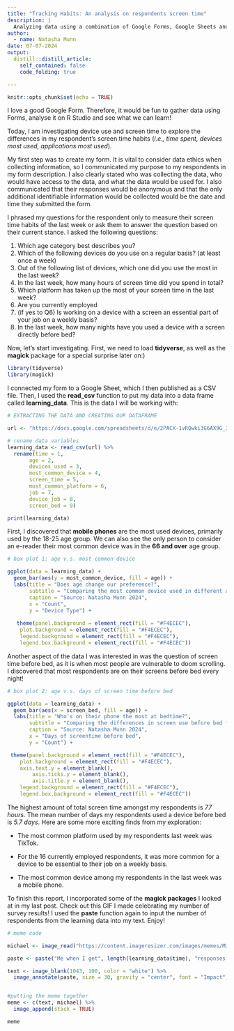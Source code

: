 ```yaml
---
title: "Tracking Habits: An analysis on respondents screen time"
description: |
  Analyzing data using a combination of Google Forms, Google Sheets and R Studio.
author:
  - name: Natasha Munn 
date: 07-07-2024
output:
  distill::distill_article:
    self_contained: false
    code_folding: true

---
```


```r
knitr::opts_chunk$set(echo = TRUE)
```

I love a good Google Form. Therefore, it would be fun to gather data using Forms, analyse it on R Studio and see what we can learn!

Today, I am investigating device use and screen time to explore the differences in my respondent's screen time habits (*i.e., time spent, devices most used, applications most used*).

My first step was to create my form. It is vital to consider data ethics when collecting information, so I communicated my purpose to my respondents in my form description. I also clearly stated who was collecting the data, who would have access to the data, and what the data would be used for. I also communicated that their responses would be anonymous and that the only additional identifiable information would be collected would be the date and time they submitted the form. 

I phrased my questions for the respondent only to measure their screen time habits of the last week or ask them to answer the question based on their current stance. I asked the following questions:

1. Which age category best describes you?
2. Which of the following devices do you use on a regular basis? (at least once a week)
3. Out of the following list of devices, which one did you use the most in the last week?
4. In the last week, how many hours of screen time did you spend in total? 
5. Which platform has taken up the most of your screen time in the last week? 
6. Are you currently employed
7. (if yes to Q6) Is working on a device with a screen an essential part of your job on a weekly basis?
8. In the last week, how many nights have you used a device with a screen directly before bed?

Now, let's start investigating. First, we need to load **tidyverse**, as well as the **magick** package for a special surprise later on:)

```r
library(tidyverse)
library(magick)
```

I connected my form to a Google Sheet, which I then published as a CSV file. Then, I used the **read_csv** function to put my data into a data frame called **learning_data**. This is the data I will be working with:

```r
# EXTRACTING THE DATA AND CREATING OUR DATAFRAME

url <- "https://docs.google.com/spreadsheets/d/e/2PACX-1vRQwki3G6AX9G_3qA-1WBiqXv9wkwXvSLyRsozFDRDu-xAdsimASsZmvAOtt9AAYd1yN926MftmsZrn/pub?gid=147013883&single=true&output=csv"

# rename data variables
learning_data <- read_csv(url) %>%
  rename(time = 1,
       age = 2,
       devices_used = 3,
       most_common_device = 4,
       screen_time = 5,
       most_common_platform = 6,
       job = 7,
       device_job = 8,
       screen_bed = 9)

print(learning_data)
```

First, I discovered that **mobile phones** are the most used devices, primarily used by the 18-25 age group. We can also see the only person to consider an e-reader their most common device was in the **66 and over** age group.

```r

# box plot 1: age v.s. most common device

ggplot(data = learning_data) +
  geom_bar(aes(y = most_common_device, fill = age)) +
  labs(title = "Does age change our preference?",
       subtitle = "Comparing the most common device used in different age groups",
       caption = "Source: Natasha Munn 2024",
       x = "Count",
       y = "Device Type") +
  
   theme(panel.background = element_rect(fill = "#F4ECEC"),
    plot.background = element_rect(fill = "#F4ECEC"),
    legend.background = element_rect(fill = "#F4ECEC"),
    legend.box.background = element_rect(fill = "#F4ECEC"))

```

Another aspect of the data I was interested in was the question of screen time before bed, as it is when most people are vulnerable to doom scrolling. I discovered that most respondents are on their screens before bed every night! 

```r

# box plot 2: age v.s. days of screen time before bed

ggplot(data = learning_data) +
  geom_bar(aes(x = screen_bed, fill = age)) +
  labs(title = "Who's on their phone the most at bedtime?",
       subtitle = "Comparing the differences in screen use before bed for different ages",
       caption = "Source: Natasha Munn 2024",
       x = "Days of screentime before bed",
       y = "Count") +

 theme(panel.background = element_rect(fill = "#F4ECEC"),
    plot.background = element_rect(fill = "#F4ECEC"),
    axis.text.y = element_blank(),
        axis.ticks.y = element_blank(),
        axis.title.y = element_blank(),
    legend.background = element_rect(fill = "#F4ECEC"),
    legend.box.background = element_rect(fill = "#F4ECEC"))
```

The highest amount of total screen time amongst my respondents is *77 hours*. The mean number of days my respondents used a device before bed is *5.7 days*. Here are some more exciting finds from my exploration:

* The most common platform used by my respondents last week was TikTok.

* For the 16 currently employed respondents, it was more common for a device to be essential to their job on a weekly basis.

* The most common device among my respondents in the last week was a mobile phone.

To finish this report, I incorporated some of the **magick packages** I looked at in my last post. Check out this GIF I made celebrating my number of survey results! I used the **paste** function again to input the number of respondents from the learning data into my text. Enjoy!

```r

# meme code

michael <- image_read("https://content.imageresizer.com/images/memes/Michael-Scott-meme-10.jpg")

paste <- paste("Me when I get", length(learning_data$time), "responses on my survey")

text <- image_blank(1043, 100, color = "white") %>%
  image_annotate(paste, size = 30, gravity = "center", font = "Impact") 


#putting the meme together
meme <- c(text, michael) %>%
  image_append(stack = TRUE)

meme

```